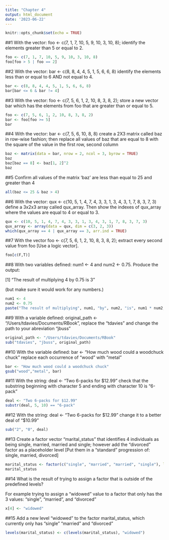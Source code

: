 ```yaml
---
title: "Chapter 4"
output: html_document
date: '2023-06-22'
---
```


```r
knitr::opts_chunk$set(echo = TRUE)
```

##1
With the vector: foo <- c(7, 1, 7, 10, 5, 9, 10, 3, 10, 8); identify the elements greater than 5 or equal to 2.
```r
foo <- c(7, 1, 7, 10, 5, 9, 10, 3, 10, 8)
foo[foo > 5 | foo == 2]
```

##2
With the vector: bar <- c(8, 8, 4, 4, 5, 1, 5, 6, 6, 8) identify the elements less than or equal to 6 AND not equal to 4.

```r
bar <- c(8, 8, 4, 4, 5, 1, 5, 6, 6, 8)
bar[bar <= 6 & bar != 4]
```

##3
With the vector: foo <- c(7, 5, 6, 1, 2, 10, 8, 3, 8, 2); store a new vector bar which has the elements from foo that are greater than or equal to 5.
```r
foo <- c(7, 5, 6, 1, 2, 10, 8, 3, 8, 2)
bar <- foo[foo >= 5]
bar
```

##4
With the vector: bar <- c(7, 5, 6, 10, 8, 8) create a 2X3 matrix called baz in row-wise fashion; then replace all values of baz that are equal to 8 with the square of the value in the first row, second column 
```r
baz <- matrix(data = bar, nrow = 2, ncol = 3, byrow = TRUE)
baz
baz[baz == 8] <- baz[1, 2]^2
baz
```

##5
Confirm all values of the matrix 'baz' are less than equal to 25 and greater than 4
```r
all(baz <= 25 & baz > 4)
```

##6
With the vector: qux <- c(10, 5, 1, 4, 7, 4, 3, 3, 1, 3, 4, 3, 1, 7, 8, 3, 7, 3) define a 3x2x3 array called qux_array. Then show the indexes of qux_array where the values are equal to 4 or equal to 3.
```r
qux <- c(10, 5, 1, 4, 7, 4, 3, 3, 1, 3, 4, 3, 1, 7, 8, 3, 7, 3)
qux_array <- array(data = qux, dim = c(3, 2, 3))
which(qux_array == 4 | qux_array == 3, arr.ind = TRUE)
```

##7
With the vector foo <- c(7, 5, 6, 1, 2, 10, 8, 3, 8, 2); extract every second value from foo [Use a logic vector].
```r
foo[c(F,T)]
```

##8
With two variables defined: num1 <- 4 and num2 <- 0.75. Produce the output:

[1] "The result of multiplying 4 by 0.75 is 3"

(but make sure it would work for any numbers.)
```r
num1 <- 4
num2 <- 0.75
paste("The result of multiplying", num1, "by", num2, "is", num1 * num2, sep = " ")
```

##9
With a variable defined: original_path <- "/Users/tdavies/Documents/RBook", replace the "tdavies" and change the path to your abreviation "jbuss"
```r
original_path <- "/Users/tdavies/Documents/RBook"
sub("tdavies", "jbuss", original_path)
```

##10
With the variable defined: bar <- "How much wood could a woodchuck chuck" replace each occurrence of "wood" with "metal"

```r
bar <- "How much wood could a woodchuck chuck"
gsub("wood","metal", bar)
```

##11
With the string: deal <- "Two 6-packs for $12.99" check that the substring beginning with character 5 and ending with character 10 is "6-pack"

```r
deal <- "Two 6-packs for $12.99"
substr(deal, 5, 10) == "6-pack"
```

##12
With the string: deal <- "Two 6-packs for $12.99" change it to a better deal of "$10.99"
```r
sub("2", "0", deal)
```

##13
Create a factor vector "marital_status" that identifies 4 individuals as being single, married, married and single; however add the "divorced" factor as a placeholder level [Put them in a "standard" progression of: single, married, divorced]
```r
marital_status <- factor(c("single", "married", "married", "single"), levels = c("single", "married", "divorced"))
marital_status
```

##14
What is the result of trying to assign a factor that is outside of the predefined levels?

For example trying to assign a "widowed" value to a factor that only has the 3 values: "single", "married", and "divorced"
```r
x[4] <- "widowed"
```

##15
Add a new level "widowed" to the factor marital_status, which currently only has "single" "married" and "divorced"

```r
levels(marital_status) <- c(levels(marital_status), "widowed")
```

